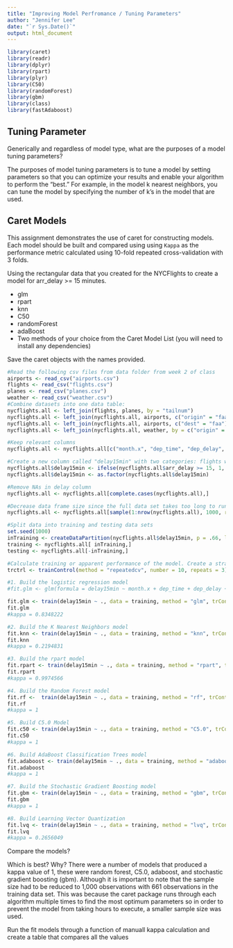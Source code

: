 ```yaml
---
title: "Improving Model Perfromance / Tuning Parameters"
author: "Jennifer Lee"
date: "`r Sys.Date()`"
output: html_document
---
```


```r
library(caret)
library(readr)
library(dplyr)
library(rpart)
library(plyr)
library(C50)
library(randomForest)
library(gbm)
library(class)
library(fastAdaboost)
```

## Tuning Parameter

Generically and regardless of model type, what are the purposes of a model
tuning parameters?

The purposes of model tuning parameters is to tune a model by setting parameters so that you can optimize your results and enable your algorithm to perform the "best." For example, in the model k nearest neighbors, you can tune the model by specifying the number of k's in the model that are used.

## Caret Models

This assignment demonstrates the use of caret for constructing models. Each
model should be built and compared using using `Kappa` as the performance
metric calculated using 10-fold repeated cross-validation with 3 folds.

Using the rectangular data that you created for the NYCFlights to create a model
for arr_delay >= 15 minutes.

- glm
- rpart
- knn
- C50
- randomForest
- adaBoost
- Two methods of your choice from the Caret Model List (you will need to install any dependencies)

Save the caret objects with the names provided.

```r
#Read the following csv files from data folder from week 2 of class
airports <- read_csv("airports.csv")
flights <- read_csv("flights.csv")
planes <- read_csv("planes.csv")
weather <- read_csv("weather.csv")
#Combine datasets into one data table:
nycflights.all <- left_join(flights, planes, by = "tailnum")
nycflights.all <- left_join(nycflights.all, airports, c("origin" = "faa"))
nycflights.all <- left_join(nycflights.all, airports, c("dest" = "faa"))
nycflights.all <- left_join(nycflights.all, weather, by = c("origin" = "origin", "time_hour" = "time_hour"))

#Keep relevant columns
nycflights.all <- nycflights.all[c("month.x", "dep_time", "dep_delay", "arr_time", "arr_delay", "origin", "dest", "air_time", "distance", "alt.y", "hour.x", "tz.y", "temp", "dewp","humid","wind_dir", "wind_speed","wind_gust", "precip","pressure", "visib")]

#Create a new column called "delay15min" with two categories: flights with an arrival delay >= 15 min and flights with arrival delay < 15 min
nycflights.all$delay15min <- ifelse(nycflights.all$arr_delay >= 15, 1, 0) 
nycflights.all$delay15min <- as.factor(nycflights.all$delay15min)

#Remove NAs in delay column
nycflights.all <- nycflights.all[complete.cases(nycflights.all),]

#Decrease data frame size since the full data set takes too long to run completely
nycflights.all <- nycflights.all[sample(1:nrow(nycflights.all), 1000, replace=FALSE),]

#Split data into training and testing data sets
set.seed(1000)
inTraining <- createDataPartition(nycflights.all$delay15min, p = .66, list = FALSE)
training <- nycflights.all[ inTraining,]
testing <- nycflights.all[-inTraining,]

#Calculate training or apparent performance of the model. Create a stratified random sample of the data into training and test sets using caret
trctrl <- trainControl(method = "repeatedcv", number = 10, repeats = 3)

#1. Build the logistic regression model
#fit.glm <- glm(formula = delay15min ~ month.x + dep_time + dep_delay + arr_time + air_time + distance + temp + humid, family = binomial, data = training)

fit.glm <- train(delay15min ~ ., data = training, method = "glm", trControl = trctrl, metric = 'kappa', preProcess = c("center", "scale"))
fit.glm
#kappa = 0.8348222

#2. Build the K Nearest Neighbors model
fit.knn <- train(delay15min ~ ., data = training, method = "knn", trControl = trctrl, preProcess = c("center", "scale"))
fit.knn
#kappa = 0.2194831

#3. Build the rpart model
fit.rpart <- train(delay15min ~ ., data = training, method = "rpart", trControl = trctrl, preProcess = c("center", "scale"))
fit.rpart
#kappa = 0.9974566

#4. Build the Random Forest model
fit.rf <-  train(delay15min ~ ., data = training, method = "rf", trControl = trctrl, preProcess = c("center", "scale"), metric = 'kappa')
fit.rf
#kappa = 1

#5. Build C5.0 Model
fit.c50 <- train(delay15min ~ ., data = training, method = "C5.0", trControl = trctrl, metric = 'kappa', verbose=FALSE)
fit.c50
#kappa = 1

#6. Build AdaBoost Classification Trees model
fit.adaboost <- train(delay15min ~ ., data = training, method = "adaboost", trControl = trctrl, metric = 'kappa', verbose = FALSE)
fit.adaboost
#kappa = 1

#7. Build the Stochastic Gradient Boosting model
fit.gbm <- train(delay15min ~ ., data = training, method = "gbm", trControl = trctrl, metric = 'kappa', verbose=FALSE)
fit.gbm
#kappa = 1

#8. Build Learning Vector Quantization
fit.lvq <- train(delay15min ~ ., data = training, method = "lvq", trControl = trctrl, metric = 'kappa')
fit.lvq
#kappa = 0.2656049
```

Compare the  models?

Which is best?  Why?
There were a number of models that produced a kappa value of 1, these were random forest, C5.0, adaboost, and stochastic gradient boosting (gbm). Although it is important to note that the sample size had to be reduced to 1,000 observations with 661 observations in the training data set. This was because the caret package runs through each algorithm multiple times to find the most optimum parameters so in order to prevent the model from taking hours to execute, a smaller sample size was used.

Run the fit models through a function of manuall kappa calculation and create a table that compares all the values

